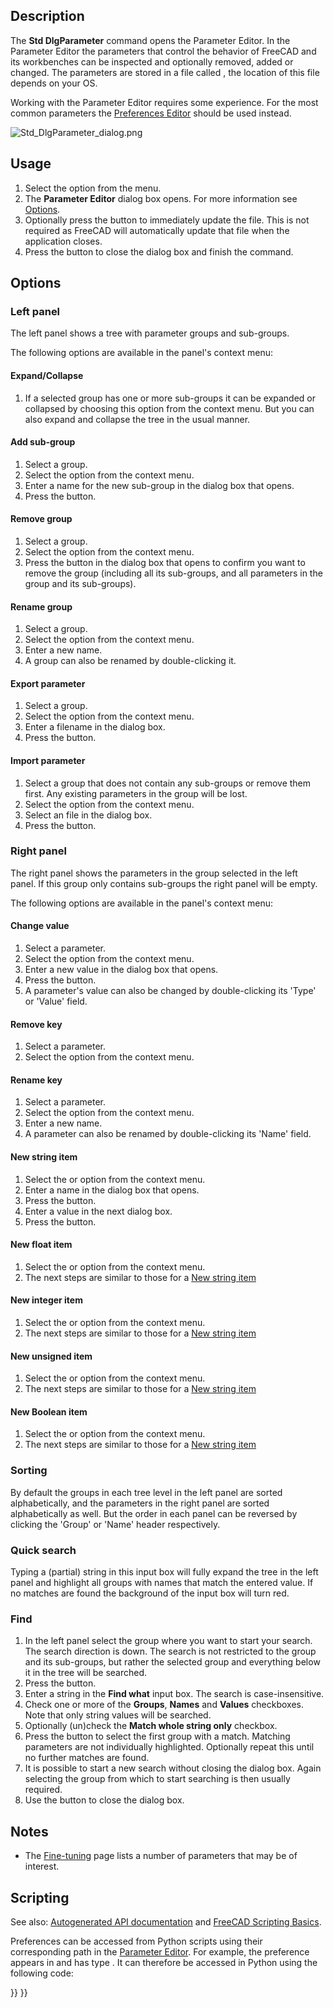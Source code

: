 <languages/>
<translate>

<!--T:27-->
{{Docnav
|[[Std_ProjectUtil|ProjectUtil]]
|[[Std_DlgCustomize|DlgCustomize]]
|[[Std_Tools_Menu|Std Tools Menu]]
|IconL=Std_ProjectUtil.svg
|IconR=Std_DlgCustomize.svg
|IconC=Freecad.svg
}}

<!--T:1-->
{{GuiCommand
|Name=Std DlgParameter
|MenuLocation=Tools → Edit parameters...
|Workbenches=All
|SeeAlso=[[Preferences_Editor|Preferences Editor]]
}}

==Description== <!--T:20-->

<!--T:2-->
The '''Std DlgParameter''' command opens the Parameter Editor. In the Parameter Editor the parameters that control the behavior of FreeCAD and its workbenches can be inspected and optionally removed, added or changed. The parameters are stored in a file called {{FileName|user.cfg}}, the location of this file depends on your OS.

<!--T:7-->
Working with the Parameter Editor requires some experience. For the most common parameters the [[Preferences_Editor|Preferences Editor]] should be used instead.

</translate>
[[Image:Std_DlgParameter_dialog.png]]
<translate>
<!--T:28-->
{{Caption|The Parameter Editor dialog box}}

==Usage== <!--T:21-->

<!--T:3-->
# Select the {{MenuCommand|Tools → [[Image:Std_DlgParameter.svg|16px]] Edit parameters...}} option from the menu.
# The '''Parameter Editor''' dialog box opens. For more information see [[#Options|Options]].
# Optionally press the {{Button|Save to disk}} button to immediately update the {{FileName|user.cfg}} file. This is not required as FreeCAD will automatically update that file when the application closes.
# Press the {{Button|Close}} button to close the dialog box and finish the command.

==Options== <!--T:29-->

===Left panel=== <!--T:30-->

<!--T:31-->
The left panel shows a tree with parameter groups and sub-groups.

<!--T:32-->
The following options are available in the panel's context menu:

====Expand/Collapse==== <!--T:33-->

<!--T:34-->
# If a selected group has one or more sub-groups it can be expanded or collapsed by choosing this option from the context menu. But you can also expand and collapse the tree in the usual manner.

====Add sub-group==== <!--T:35-->

<!--T:36-->
# Select a group.
# Select the {{MenuCommand|Add sub-group}} option from the context menu.
# Enter a name for the new sub-group in the dialog box that opens.
# Press the {{Button|OK}} button.

====Remove group==== <!--T:37-->

<!--T:38-->
# Select a group.
# Select the {{MenuCommand|Remove group}} option from the context menu.
# Press the {{Button|Yes}} button in the dialog box that opens to confirm you want to remove the group (including all its sub-groups, and all parameters in the group and its sub-groups).

====Rename group==== <!--T:39-->

<!--T:40-->
# Select a group.
# Select the {{MenuCommand|Rename group}} option from the context menu.
# Enter a new name.
# A group can also be renamed by double-clicking it.

====Export parameter==== <!--T:41-->

<!--T:42-->
# Select a group.
# Select the {{MenuCommand|Export parameter}} option from the context menu.
# Enter a filename in the dialog box.
# Press the {{Button|Save}} button.

====Import parameter==== <!--T:43-->

<!--T:44-->
# Select a group that does not contain any sub-groups or remove them first. Any existing parameters in the group will be lost.
# Select the {{MenuCommand|Import parameter}} option from the context menu.
# Select an {{FileName|*.FCParam}} file in the dialog box.
# Press the {{Button|Open}} button.

===Right panel=== <!--T:45-->

<!--T:46-->
The right panel shows the parameters in the group selected in the left panel. If this group only contains sub-groups the right panel will be empty.

<!--T:47-->
The following options are available in the panel's context menu:

====Change value==== <!--T:48-->

<!--T:49-->
# Select a parameter.
# Select the {{MenuCommand|Change value}} option from the context menu.
# Enter a new value in the dialog box that opens.
# Press the {{Button|OK}} button.
# A parameter's value can also be changed by double-clicking its 'Type' or 'Value' field.

====Remove key==== <!--T:50-->

<!--T:51-->
# Select a parameter.
# Select the {{MenuCommand|Remove key}} option from the context menu.

====Rename key==== <!--T:52-->

<!--T:53-->
# Select a parameter.
# Select the {{MenuCommand|Rename key}} option from the context menu.
# Enter a new name.
# A parameter can also be renamed by double-clicking its 'Name' field.

====New string item==== <!--T:54-->

<!--T:55-->
# Select the {{MenuCommand|New string item}} or {{MenuCommand|New → New string item}} option from the context menu.
# Enter a name in the dialog box that opens.
# Press the {{Button|OK}} button.
# Enter a value in the next dialog box.
# Press the {{Button|OK}} button.

====New float item==== <!--T:56-->

<!--T:57-->
# Select the {{MenuCommand|New float item}} or {{MenuCommand|New → New float item}} option from the context menu.
# The next steps are similar to those for a [[#New_string_item|New string item]]

====New integer item==== <!--T:58-->

<!--T:59-->
# Select the {{MenuCommand|New integer item}} or {{MenuCommand|New → New integer item}} option from the context menu.
# The next steps are similar to those for a [[#New_string_item|New string item]]

====New unsigned item==== <!--T:60-->

<!--T:61-->
# Select the {{MenuCommand|New unsigned item}} or {{MenuCommand|New → New unsigned item}} option from the context menu.
# The next steps are similar to those for a [[#New_string_item|New string item]]

====New Boolean item==== <!--T:62-->

<!--T:63-->
# Select the {{MenuCommand|New Boolean item}} or {{MenuCommand|New → New Boolean item}} option from the context menu.
# The next steps are similar to those for a [[#New_string_item|New string item]]

===Sorting=== <!--T:64-->

<!--T:65-->
By default the groups in each tree level in the left panel are sorted alphabetically, and the parameters in the right  panel are sorted alphabetically as well. But the order in each panel can be reversed by clicking the 'Group' or 'Name' header respectively.

===Quick search=== <!--T:66-->

<!--T:67-->
Typing a (partial) string in this input box will fully expand the tree in the left panel and highlight all groups with names that match the entered value. If no matches are found the background of the input box will turn red.

===Find=== <!--T:68-->

<!--T:69-->
# In the left panel select the group where you want to start your search. The search direction is down. The search is not restricted to the group and its sub-groups, but rather the selected group and everything below it in the tree will be searched.
# Press the {{Button|Find...}} button.
# Enter a string in the '''Find what''' input box. The search is case-insensitive.
# Check one or more of the '''Groups''', '''Names''' and '''Values''' checkboxes. Note that only string values will be searched.
# Optionally (un)check the '''Match whole string only''' checkbox.
# Press the {{Button|Find Next}} button to select the first group with a match. Matching parameters are not individually highlighted. Optionally repeat this until no further matches are found.
# It is possible to start a new search without closing the dialog box. Again selecting the group from which to start searching is then usually required.
# Use the {{Button|Cancel}} button to close the dialog box.

==Notes== <!--T:70-->

<!--T:71-->
* The [[Fine-tuning|Fine-tuning]] page lists a number of parameters that may be of interest.

==Scripting== <!--T:10-->

<!--T:72-->
See also: [https://freecad.github.io/SourceDoc/ Autogenerated API documentation] and [[FreeCAD_Scripting_Basics|FreeCAD Scripting Basics]].

<!--T:75-->
Preferences can be accessed from Python scripts using their corresponding path in the [[Std_DlgParameter|Parameter Editor]]. For example, the {{MenuCommand|Edit → Preferences → Import-Export → DXF → Import options → Join geometry}} preference appears in {{MenuCommand|Tools → Edit parameters → BaseApp → Preferences → Mod → Draft → dxfCreatePart}} and has type {{incode|Boolean}}. It can therefore be accessed in Python using the following code:

</translate>
{{Code|code=
# get:
App.ParamGet("User parameter:BaseApp/Preferences/Mod/Draft").GetBool('dxfCreatePart')
# set:
App.ParamGet("User parameter:BaseApp/Preferences/Mod/Draft").SetBool('dxfCreatePart', True)
}}
<translate>


<!--T:74-->
{{Docnav
|[[Std_ProjectUtil|ProjectUtil]]
|[[Std_DlgCustomize|DlgCustomize]]
|[[Std_Tools_Menu|Std Tools Menu]]
|IconL=Std_ProjectUtil.svg
|IconR=Std_DlgCustomize.svg
|IconC=Freecad.svg
}}

</translate>
{{Std_Base_navi{{#translation:}}}}
{{Userdocnavi{{#translation:}}}}